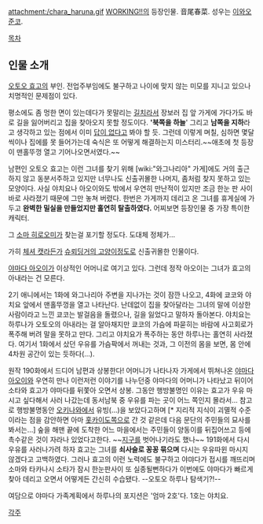 attachment:/chara_haruna.gif
[[WORKING!!]]의 등장인물. 音尾春菜. 성우는 [[이와오 준코]].

[[목차]]

== 인물 소개 ==
[[오토오 효고]]의 부인. 전업주부임에도 불구하고 나이에 맞지 않는 미모를 지니고 있으나 치명적인 문제점이 있다.

평소에도 좀 멍한 면이 있는데다가 못말리는 [[길치]]라서 장보러 집 앞 가게에 가다가도 바로 길을 잃어버리고 집을 찾아오지 못할 정도이다. ''''북쪽을 하늘'''' 그리고 '''남쪽을 지하'''라고 생각하고 있는 점에서 이미 [[답이 없다]]고 봐야 할 듯. 그런데 이렇게 며칠, 심하면 몇달씩이나 집에를 못 들어가는데 숙식은 또 어떻게 해결하는지 미스터리.~~애초에 첫 등장이 맨홀뚜껑 열고 기어나오면서였다.~~ 

남편인 오토오 효고는 이런 그녀를 찾기 위해 [wiki:"와그나리아" 가게]에도 거의 출근하지 않고 동분서주하고 있지만 너무나도 신출귀몰한 나머지, 좀처럼 찾지 못하고 있는 모양이다. 사실 야치요나 아오이와도 밖에서 우연히 만난적이 있지만 조금 한눈 판 사이 바로 사라졌기 때문에 그만 놓쳐 버렸다. 한번은 가게까지 데리고 온 그녀를 휴게실에 가두고 ''' 완벽한 밀실을 만들었지만 홀연히 탈출하였다.''' 어찌보면 등장인물 중 가장 특이한 캐릭터.

그 [[소마 히로오미]]가 찾는걸 포기할 정도다. 도대체 정체가...

가히 [[체셔 캣]]라든가 [[슈뢰딩거의 고양이]]정도로 신출귀몰한 인물이다.

[[야마다 아오이]]가 이상적인 어머니로 여기고 있다. 그런데 정작 아오이는 그녀가 효고의 아내라는 건 모른다.

2기 애니에서는 1화에 와그나리아 주변을 지나가는 것이 잠깐 나오고, 4화에 쿄코와 야치요 앞에서 맨홀뚜껑을 열고 나타난다. 난데없이 집을 찾아달라는 그녀의 말에 이상한 사람이라고 느낀 쿄코는 발걸음을 돌렸으나, 길을 잃었다고 말하자 돌아본다. 야치요는 하루나가 오토오의 아내라는 걸 알아채지만 쿄코의 가슴에 파묻히는 바람에 사고회로가 폭주해 버려 말을 못하고 만다. 그리고 야치요가 폭주하는 동안 하루나는 홀연히 사라졌다. 여기서 1화에서 샀던 우유를 가슴팍에서 꺼내는 것과, 그 이전의 몸을 보면, 몸 안에 4차원 공간이 있는 듯하다(...).

원작 190화에서 드디어 남편과 상봉한다! 어머니가 나타나자 가게에서 뛰쳐나온 [[야마다 아오이]]와 우연히 만나 이런저런 이야기를 나누던중 야마다의 어머니가 나타났고 뒤이어 소타와 효고가 야마다를 뒤쫓아 오면서 상봉. 그동안 행방불명인 이유는 효고가 우유 마시고 싶다해서 사러 나갔는데 동서남북 중 우유를 파는 곳이 어느 쪽인지 몰라서... 참고로 행방불명동안 [[오키나와]]에서 유빙(...)을 보았다고하며 [* 지리적 지식이 괴멸적 수준이라는 점을 감안하면 아마 [[홋카이도]]쪽으로 간 것 같은데 다음 문단의 주민들의 묘사를 봐서는...] 숲을 해맨 끝에 도착한 어느 마을에서는 주민들이 양동이를 뒤집어쓰고 등에 촉수같은 것이 자라나 있었다고한다. ~~[[지구]]를 벗어나기라도 했나~~ 191화에서 다시 우유를 사러나가려 하자 효고는 그녀를 '''쇠사슬로 꽁꽁 묶으며''' 다시는 우유따윈 마시지 않겠다고 고백하였다. 그러나 효고의 이런 노력에도 불구하고 야먀다가 접시를 깨뜨리며 소마와 타카나시 소타가 잠시 한눈판사이 또 실종될뻔하다가 이번에도 야마다가 빠르게 찾아 데리고 오면서 어떻게든 간신히 수습됐다. --오토오 하루나 탐색기?!--

여담으로 야마다 가족계획에서 하루나의 포지션은 '엄마 2호'다. 1호는 야치요.

[[각주]]
